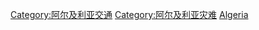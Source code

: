 [[Category:阿尔及利亚交通|Category:阿尔及利亚交通]]
[[Category:阿尔及利亚灾难|Category:阿尔及利亚灾难]]
[[Category:非洲各国交通事故|Algeria]]